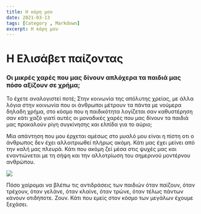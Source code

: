 ```yaml
---
title: Η κόρη μου
date: 2021-03-13
tags: [Category , Markdown]
excerpt: Η κόρη μου
---
```


# Η Ελισάβετ παίζοντας 

### Οι μικρές χαρές που μας δίνουν απλόχερα τα παιδιά μας πόσο αξίζουν σε χρήμα;

Το έχετε αναλογιστεί ποτέ; Στην κοινωνία της απόλυτης χρείας, με άλλα λόγια στην κοινωνία που οι άνθρωποι μέτρουν τα πάντα με νούμερα δηλαδη χρήμα, στο κόσμο που η παιδικότητα λογίζεται σαν καθυστέρηση σαν κάτι χαζό γιατί αυτές οι μοναδικές χαρές που μας δίνουν τα παιδιά μας προκαλούν ρίγη συγκίνησης και ελπίδα για το αύριο;

Μία απάντηση που μου έρχεται αμέσως στο μυαλό μου είναι η πίστη οτι ο άνθρωπος δεν έχει αλλοιτριωθεί πλήρως ακόμη. Κάτι μας έχει μείνει από την καλή μας πλευρά. Κάτι που ακόμη ζεί μέσα στις ψυχές μας και εναντιώνεται με τη σήψη και την αλλοτρίωση του σημερινού μοντέρνου ανθρώπου.

![](../images/elli-parko.jpg)

Πόσο χαίρομαι να βλέπω τις αντιδράσεις των παιδιών όταν παίζουν, όταν τρέχουν, όταν γελάνε, όταν κλαίνε, όταν τρώνε, όταν τέλως πάντων κάνουν οτιδήποτε. Ζουν. Κάτι που εμείς στον κόσμο των μεγάλων έχουμε ξεχάσει.


